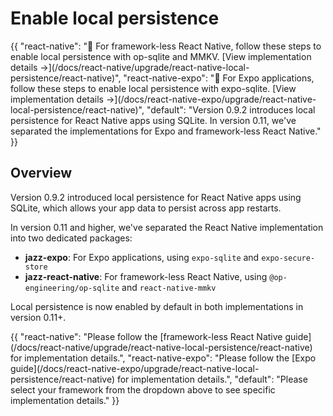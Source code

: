 

# Enable local persistence

<ContentByFramework>
  {{
    "react-native": "📱 For framework-less React Native, follow these steps to enable local persistence with op-sqlite and MMKV. [View implementation details →](/docs/react-native/upgrade/react-native-local-persistence/react-native)",
    "react-native-expo": "📱 For Expo applications, follow these steps to enable local persistence with expo-sqlite. [View implementation details →](/docs/react-native-expo/upgrade/react-native-local-persistence/react-native)",
    "default": "Version 0.9.2 introduces local persistence for React Native apps using SQLite. In version 0.11, we've separated the implementations for Expo and framework-less React Native."
  }}
</ContentByFramework>

## Overview

Version 0.9.2 introduced local persistence for React Native apps using SQLite, which allows your app data to persist across app restarts.

In version 0.11 and higher, we've separated the React Native implementation into two dedicated packages:

- **jazz-expo**: For Expo applications, using `expo-sqlite` and `expo-secure-store`
- **jazz-react-native**: For framework-less React Native, using `@op-engineering/op-sqlite` and `react-native-mmkv`

Local persistence is now enabled by default in both implementations in version 0.11+.

<ContentByFramework>
  {{
    "react-native": "Please follow the [framework-less React Native guide](/docs/react-native/upgrade/react-native-local-persistence/react-native) for implementation details.",
    "react-native-expo": "Please follow the [Expo guide](/docs/react-native-expo/upgrade/react-native-local-persistence/react-native) for implementation details.",
    "default": "Please select your framework from the dropdown above to see specific implementation details."
  }}
</ContentByFramework>
